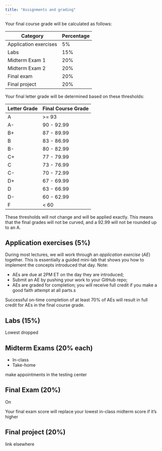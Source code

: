 ```yaml
---
title: "Assignments and grading"
---
```


Your final course grade will be calculated as follows:

| Category              | Percentage |
|-----------------------|------------|
| Application exercises | 5%         |
| Labs                  | 15%        |
| Midterm Exam 1        | 20%        |
| Midterm Exam 2        | 20%        |
| Final exam            | 20%        |
| Final project         | 20%        |

Your final letter grade will be determined based on these thresholds:

| Letter Grade | Final Course Grade |
|--------------|--------------------|
| A            | \>= 93             |
| A-           | 90 - 92.99         |
| B+           | 87 - 89.99         |
| B            | 83 - 86.99         |
| B-           | 80 - 82.99         |
| C+           | 77 - 79.99         |
| C            | 73 - 76.99         |
| C-           | 70 - 72.99         |
| D+           | 67 - 69.99         |
| D            | 63 - 66.99         |
| D-           | 60 - 62.99         |
| F            | \< 60              |

::: callout-warning
These thresholds will not change and will be applied exactly. This means that the final grades will not be curved, and a 92.99 will not be rounded up to an A.
:::

## Application exercises (5%)

During most lectures, we will work through an *application exercise* (*AE*) together. This is essentially a guided mini-lab that shows you how to implement the concepts introduced that day. Note:

- AEs are due at 2PM ET on the day they are introduced;
- Submit an AE by pushing your work to your GitHub repo;
- AEs are graded for completion; you will receive full credit if you make a good faith attempt at all parts.s

Successful on-time completion of at least 70% of AEs will result in full credit for AEs in the final course grade.

## Labs (15%)

Lowest dropped

## Midterm Exams (20% each)

-   In-class
-   Take-home

make appointments in the testing center

## Final Exam (20%)

On 

Your final exam score will replace your lowest in-class midterm score if it's higher

## Final project (20%)

link elsewhere
